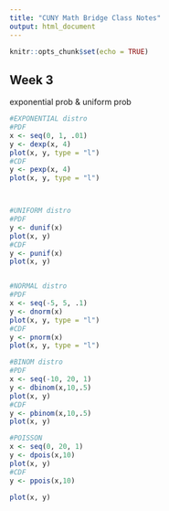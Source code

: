 ```yaml
---
title: "CUNY Math Bridge Class Notes"
output: html_document
---
```


```r
knitr::opts_chunk$set(echo = TRUE)
```

## Week 3

exponential prob & uniform prob 
```r
#EXPONENTIAL distro
#PDF
x <- seq(0, 1, .01)
y <- dexp(x, 4)
plot(x, y, type = "l")
#CDF
y <- pexp(x, 4)
plot(x, y, type = "l")



#UNIFORM distro
#PDF
y <- dunif(x)
plot(x, y)
#CDF
y <- punif(x)
plot(x, y)


#NORMAL distro
#PDF
x <- seq(-5, 5, .1)
y <- dnorm(x)
plot(x, y, type = "l")
#CDF 
y <- pnorm(x)
plot(x, y, type = "l")

#BINOM distro
#PDF
x <- seq(-10, 20, 1)
y <- dbinom(x,10,.5)
plot(x, y)
#CDF 
y <- pbinom(x,10,.5)
plot(x, y)

#POISSON
x <- seq(0, 20, 1)
y <- dpois(x,10)
plot(x, y)
#CDF 
y <- ppois(x,10)

plot(x, y)

```
